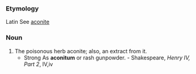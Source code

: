 ===Etymology===
Latin See [[aconite]]
===Noun===
#The poisonous herb aconite; also, an extract from it. 
#*Strong As '''aconitum''' or rash gunpowder. - Shakespeare, ''Henry IV, Part 2'', IV,iv